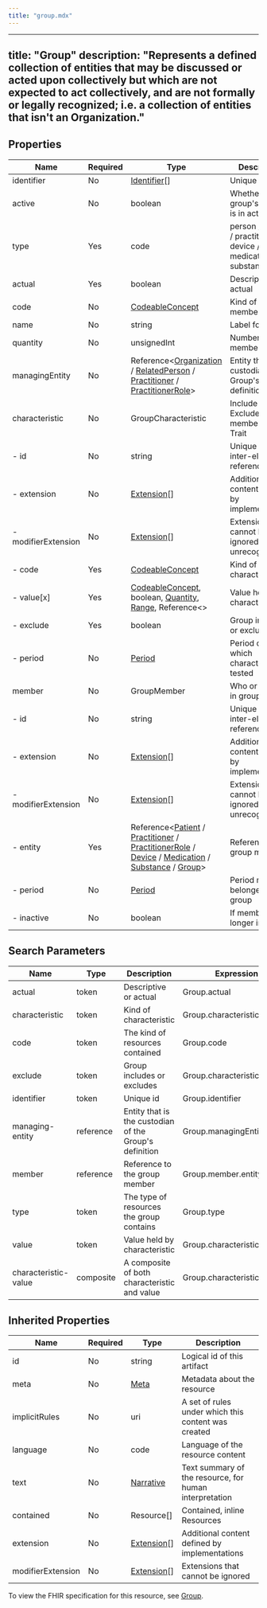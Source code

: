 ```yaml
---
title: "group.mdx"
---
```


---
title: "Group"
description: "Represents a defined collection of entities that may be discussed or acted upon collectively but which are not expected to act collectively, and are not formally or legally recognized; i.e. a collection of entities that isn't an Organization."
---

## Properties

| Name                | Required | Type                                                                                                                                                                                                                                                                                                                                                                                                  | Description                                                      |
| ------------------- | -------- | ----------------------------------------------------------------------------------------------------------------------------------------------------------------------------------------------------------------------------------------------------------------------------------------------------------------------------------------------------------------------------------------------------- | ---------------------------------------------------------------- |
| identifier          | No       | [Identifier](/medical-api/fhir/data-types/identifier)[]                                                                                                                                                                                                                                                                                                                                               | Unique id                                                        |
| active              | No       | boolean                                                                                                                                                                                                                                                                                                                                                                                               | Whether this group's record is in active use                     |
| type                | Yes      | code                                                                                                                                                                                                                                                                                                                                                                                                  | person / animal / practitioner / device / medication / substance |
| actual              | Yes      | boolean                                                                                                                                                                                                                                                                                                                                                                                               | Descriptive or actual                                            |
| code                | No       | [CodeableConcept](/medical-api/fhir/data-types/codeableconcept)                                                                                                                                                                                                                                                                                                                                       | Kind of Group members                                            |
| name                | No       | string                                                                                                                                                                                                                                                                                                                                                                                                | Label for Group                                                  |
| quantity            | No       | unsignedInt                                                                                                                                                                                                                                                                                                                                                                                           | Number of members                                                |
| managingEntity      | No       | Reference&lt;[Organization](/medical-api/fhir/resources/organization) / [RelatedPerson](/medical-api/fhir/resources/relatedperson) / [Practitioner](/medical-api/fhir/resources/practitioner) / [PractitionerRole](/medical-api/fhir/resources/practitionerrole)&gt;                                                                                                                                  | Entity that is the custodian of the Group's definition           |
| characteristic      | No       | GroupCharacteristic                                                                                                                                                                                                                                                                                                                                                                                   | Include / Exclude group members by Trait                         |
| - id                | No       | string                                                                                                                                                                                                                                                                                                                                                                                                | Unique id for inter-element referencing                          |
| - extension         | No       | [Extension](/medical-api/fhir/data-types/extension)[]                                                                                                                                                                                                                                                                                                                                                 | Additional content defined by implementations                    |
| - modifierExtension | No       | [Extension](/medical-api/fhir/data-types/extension)[]                                                                                                                                                                                                                                                                                                                                                 | Extensions that cannot be ignored even if unrecognized           |
| - code              | Yes      | [CodeableConcept](/medical-api/fhir/data-types/codeableconcept)                                                                                                                                                                                                                                                                                                                                       | Kind of characteristic                                           |
| - value[x]          | Yes      | [CodeableConcept](/medical-api/fhir/data-types/codeableconcept), boolean, [Quantity](/medical-api/fhir/data-types/quantity), [Range](/medical-api/fhir/data-types/range), Reference&lt;&gt;                                                                                                                                                                                                           | Value held by characteristic                                     |
| - exclude           | Yes      | boolean                                                                                                                                                                                                                                                                                                                                                                                               | Group includes or excludes                                       |
| - period            | No       | [Period](/medical-api/fhir/data-types/period)                                                                                                                                                                                                                                                                                                                                                         | Period over which characteristic is tested                       |
| member              | No       | GroupMember                                                                                                                                                                                                                                                                                                                                                                                           | Who or what is in group                                          |
| - id                | No       | string                                                                                                                                                                                                                                                                                                                                                                                                | Unique id for inter-element referencing                          |
| - extension         | No       | [Extension](/medical-api/fhir/data-types/extension)[]                                                                                                                                                                                                                                                                                                                                                 | Additional content defined by implementations                    |
| - modifierExtension | No       | [Extension](/medical-api/fhir/data-types/extension)[]                                                                                                                                                                                                                                                                                                                                                 | Extensions that cannot be ignored even if unrecognized           |
| - entity            | Yes      | Reference&lt;[Patient](/medical-api/fhir/resources/patient) / [Practitioner](/medical-api/fhir/resources/practitioner) / [PractitionerRole](/medical-api/fhir/resources/practitionerrole) / [Device](/medical-api/fhir/resources/device) / [Medication](/medical-api/fhir/resources/medication) / [Substance](/medical-api/fhir/resources/substance) / [Group](/medical-api/fhir/resources/group)&gt; | Reference to the group member                                    |
| - period            | No       | [Period](/medical-api/fhir/data-types/period)                                                                                                                                                                                                                                                                                                                                                         | Period member belonged to the group                              |
| - inactive          | No       | boolean                                                                                                                                                                                                                                                                                                                                                                                               | If member is no longer in group                                  |

## Search Parameters

| Name                 | Type      | Description                                            | Expression                   |
| -------------------- | --------- | ------------------------------------------------------ | ---------------------------- |
| actual               | token     | Descriptive or actual                                  | Group.actual                 |
| characteristic       | token     | Kind of characteristic                                 | Group.characteristic.code    |
| code                 | token     | The kind of resources contained                        | Group.code                   |
| exclude              | token     | Group includes or excludes                             | Group.characteristic.exclude |
| identifier           | token     | Unique id                                              | Group.identifier             |
| managing-entity      | reference | Entity that is the custodian of the Group's definition | Group.managingEntity         |
| member               | reference | Reference to the group member                          | Group.member.entity          |
| type                 | token     | The type of resources the group contains               | Group.type                   |
| value                | token     | Value held by characteristic                           | Group.characteristic.value   |
| characteristic-value | composite | A composite of both characteristic and value           | Group.characteristic         |

## Inherited Properties

| Name              | Required | Type                                                  | Description                                            |
| ----------------- | -------- | ----------------------------------------------------- | ------------------------------------------------------ |
| id                | No       | string                                                | Logical id of this artifact                            |
| meta              | No       | [Meta](/medical-api/fhir/data-types/meta)             | Metadata about the resource                            |
| implicitRules     | No       | uri                                                   | A set of rules under which this content was created    |
| language          | No       | code                                                  | Language of the resource content                       |
| text              | No       | [Narrative](/medical-api/fhir/data-types/narrative)   | Text summary of the resource, for human interpretation |
| contained         | No       | Resource[]                                            | Contained, inline Resources                            |
| extension         | No       | [Extension](/medical-api/fhir/data-types/extension)[] | Additional content defined by implementations          |
| modifierExtension | No       | [Extension](/medical-api/fhir/data-types/extension)[] | Extensions that cannot be ignored                      |

To view the FHIR specification for this resource, see [Group](https://www.hl7.org/fhir/StructureDefinition/Group).
